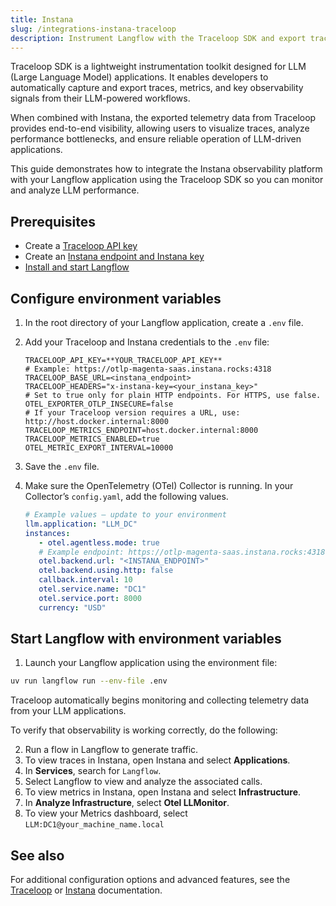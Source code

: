 ```yaml
---
title: Instana
slug: /integrations-instana-traceloop
description: Instrument Langflow with the Traceloop SDK and export traces and metrics to Instana using OpenTelemetry.
---
```


Traceloop SDK is a lightweight instrumentation toolkit designed for LLM (Large Language Model) applications. It enables developers to automatically capture and export traces, metrics, and key observability signals from their LLM-powered workflows.

When combined with Instana, the exported telemetry data from Traceloop provides end-to-end visibility, allowing users to visualize traces, analyze performance bottlenecks, and ensure reliable operation of LLM-driven applications.

This guide demonstrates how to integrate the Instana observability platform with your Langflow application using the Traceloop SDK so you can monitor and analyze LLM performance.

## Prerequisites

- Create a [Traceloop API key](https://app.traceloop.com/settings/api-key)
- Create an [Instana endpoint and Instana key](https://www.ibm.com/docs/en/instana-observability/1.0.302)
- [Install and start Langflow](/get-started-installation)

## Configure environment variables

1. In the root directory of your Langflow application, create a `.env` file.
2. Add your Traceloop and Instana credentials to the `.env` file:

   ```text
   TRACELOOP_API_KEY=**YOUR_TRACELOOP_API_KEY**
   # Example: https://otlp-magenta-saas.instana.rocks:4318
   TRACELOOP_BASE_URL=<instana_endpoint>
   TRACELOOP_HEADERS="x-instana-key=<your_instana_key>"
   # Set to true only for plain HTTP endpoints. For HTTPS, use false.
   OTEL_EXPORTER_OTLP_INSECURE=false
   # If your Traceloop version requires a URL, use: http://host.docker.internal:8000
   TRACELOOP_METRICS_ENDPOINT=host.docker.internal:8000
   TRACELOOP_METRICS_ENABLED=true
   OTEL_METRIC_EXPORT_INTERVAL=10000
   ```

3. Save the `.env` file.
4. Make sure the OpenTelemetry (OTel) Collector is running.
In your Collector’s `config.yaml`, add the following values.
   ```yaml
   # Example values — update to your environment
   llm.application: "LLM_DC"
   instances:
      - otel.agentless.mode: true
      # Example endpoint: https://otlp-magenta-saas.instana.rocks:4318
      otel.backend.url: "<INSTANA_ENDPOINT>"
      otel.backend.using.http: false
      callback.interval: 10
      otel.service.name: "DC1"
      otel.service.port: 8000
      currency: "USD"
   ```

## Start Langflow with environment variables

1. Launch your Langflow application using the environment file:
```bash
uv run langflow run --env-file .env
```

Traceloop automatically begins monitoring and collecting telemetry data from your LLM applications.

To verify that observability is working correctly, do the following:

2. Run a flow in Langflow to generate traffic.
3. To view traces in Instana, open Instana and select **Applications**.
4. In **Services**, search for `Langflow`. 
5. Select Langflow to view and analyze the associated calls.
6. To view metrics in Instana, open Instana and select **Infrastructure**.
7. In **Analyze Infrastructure**, select **Otel LLMonitor**.
8. To view your Metrics dashboard, select `LLM:DC1@your_machine_name.local` 

## See also

For additional configuration options and advanced features, see the [Traceloop](https://www.traceloop.com/docs/introduction) or [Instana](https://www.ibm.com/docs/en/instana-observability/current) documentation.